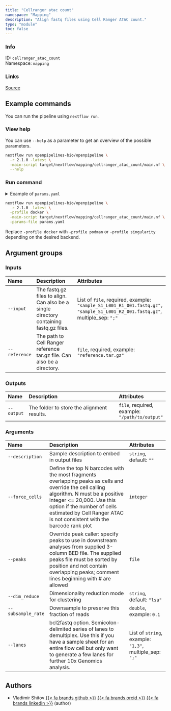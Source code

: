 ```yaml
---
title: "Cellranger atac count"
namespace: "Mapping"
description: "Align fastq files using Cell Ranger ATAC count."
type: "module"
toc: false
---
```


::: {.column-margin}

### Info

ID: `cellranger_atac_count`  
Namespace: `mapping`

### Links
[Source](https://github.com/openpipelines-bio/openpipeline/blob/2.1.0/src/mapping/cellranger_atac_count/config.vsh.yaml){.btn-action .btn-sm .btn-info .btn role="button"}

:::



## Example commands

You can run the pipeline using `nextflow run`.

### View help

You can use `--help` as a parameter to get an overview of the possible parameters.

```bash
nextflow run openpipelines-bio/openpipeline \
  -r 2.1.0 -latest \
  -main-script target/nextflow/mapping/cellranger_atac_count/main.nf \
  --help
```

### Run command

<details>
<summary>Example of `params.yaml`</summary>
```yaml
# Inputs
input: # please fill in - example: ["sample_S1_L001_R1_001.fastq.gz", "sample_S1_L001_R2_001.fastq.gz"]
reference: # please fill in - example: "reference.tar.gz"

# Outputs
# output: "$id.$key.output"

# Arguments
description: ""
# force_cells: 123
# peaks: "path/to/file"
dim_reduce: "lsa"
# subsample_rate: 0.1
# lanes: ["1,3"]

# Nextflow input-output arguments
publish_dir: # please fill in - example: "output/"
# param_list: "my_params.yaml"
```
</details>

```bash
nextflow run openpipelines-bio/openpipeline \
  -r 2.1.0 -latest \
  -profile docker \
  -main-script target/nextflow/mapping/cellranger_atac_count/main.nf \
  -params-file params.yaml
```

:::{.callout-note}
Replace `-profile docker` with `-profile podman` or `-profile singularity` depending on the desired backend.
:::

## Argument groups

### Inputs

|Name          |Description                                                                            |Attributes                                                                                                                   |
|:----------|:--------------------------------------------------|:--------------------|
|`--input`     |The fastq.gz files to align. Can also be a single directory containing fastq.gz files. |List of `file`, required, example: `"sample_S1_L001_R1_001.fastq.gz", "sample_S1_L001_R2_001.fastq.gz"`, multiple_sep: `";"` |
|`--reference` |The path to Cell Ranger reference tar.gz file. Can also be a directory.                |`file`, required, example: `"reference.tar.gz"`                                                                              |


### Outputs

|Name       |Description                                |Attributes                                     |
|:----------|:--------------------------------------------------|:--------------------|
|`--output` |The folder to store the alignment results. |`file`, required, example: `"/path/to/output"` |


### Arguments

|Name               |Description                                                                                                                                                                                                                                                                     |Attributes                                              |
|:----------|:--------------------------------------------------|:--------------------|
|`--description`    |Sample description to embed in output files                                                                                                                                                                                                                                     |`string`, default: `""`                                 |
|`--force_cells`    |Define the top N barcodes with the most fragments overlapping peaks as cells and override the cell calling algorithm. N must be a positive integer <= 20,000. Use this option if the number of cells estimated by Cell Ranger ATAC is not consistent with the barcode rank plot |`integer`                                               |
|`--peaks`          |Override peak caller: specify peaks to use in downstream analyses from supplied 3-column BED file. The supplied peaks file must be sorted by position and not contain overlapping peaks; comment lines beginning with # are allowed                                             |`file`                                                  |
|`--dim_reduce`     |Dimensionality reduction mode for clustering                                                                                                                                                                                                                                    |`string`, default: `"lsa"`                              |
|`--subsample_rate` |Downsample to preserve this fraction of reads                                                                                                                                                                                                                                   |`double`, example: `0.1`                                |
|`--lanes`          |bcl2fastq option. Semicolon-delimited series of lanes to demultiplex. Use this if you have a sample sheet for an entire flow cell but only want to generate a few lanes for further 10x Genomics analysis.                                                                      |List of `string`, example: `"1,3"`, multiple_sep: `";"` |

## Authors


  * Vladimir Shitov [{{< fa brands github >}}](https://github.com/vladimirshitov) [{{< fa brands orcid >}}](https://orcid.org/0000-0002-1960-8812) [{{< fa brands linkedin >}}](https://linkedin.com/in/vladimir-shitov-9a659513b) (author)

